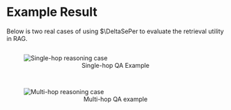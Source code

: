 # Example Result
Below is two real cases of using $\DeltaSePer to evaluate the retrieval utility in RAG.


<div style="display:flex; gap:1rem; justify-content:center; flex-wrap:wrap; align-items:stretch;">

  <figure style="
      flex:1;                       
      min-width:250px;
      display:flex;               
      flex-direction:column;
  ">
    <img src="/singlehop_case.png" alt="Single-hop reasoning case"
         style="max-width:100%; height:auto;" />
    <figcaption style="margin-top:auto; text-align:center;">
      Single-hop QA Example
    </figcaption>
  </figure>

  <figure style="
      flex:1;
      min-width:250px;
      display:flex;
      flex-direction:column;
  ">
    <img src="/multihop_case.png" alt="Multi-hop reasoning case"
         style="max-width:100%; height:auto;" />
    <figcaption style="margin-top:auto; text-align:center;">
      Multi-hop QA example
    </figcaption>
  </figure>

</div>
